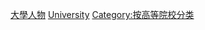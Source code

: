 {{Commons category|People associated with universities and colleges}}

[[Category:大學人物|]]
[[Category:各教育機構人物|University]]
[[Category:按高等院校分类|Category:按高等院校分类]]